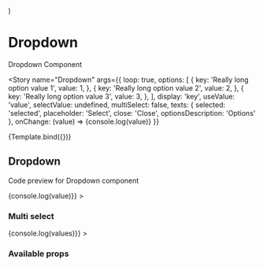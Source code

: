 
  <div style={{ paddingBottom: '150px' }}>
    <Dropdown {...props}></Dropdown>
  </div>
)

<Meta title="Components/Dropdown" component={Dropdown} />

# Dropdown

Dropdown Component

<Story
  name="Dropdown"
  args={{
    loop: true,
    options: [
      {
        key: 'Really long option value 1',
        value: 1,
      },
      {
        key: 'Really long option value 2',
        value: 2,
      },
      {
        key: 'Really long option value 3',
        value: 3,
      },
    ],
    display: 'key',
    useValue: 'value',
    selectValue: undefined,
    multiSelect: false,
    texts: {
      selected: 'selected',
      placeholder: 'Select',
      close: 'Close',
      optionsDescription: 'Options'
    },
    onChange: (value) => {console.log(value)}
  }}
>
  {Template.bind({})}
</Story>

## Dropdown

Code preview for Dropdown component

<Canvas>
  <div style={{ height: '200px' }}>
    <Dropdown
      options={[
        { key: 'Option 1', value: 1 },
        { key: 'Option 2', value: 2 },
        { key: 'Option 3', value: 3 },
      ]}
      onChange={(value) => {console.log(value)}}
    ></Dropdown>
  </div>
</Canvas>

### Multi select

<Canvas>
  <div style={{ height: '200px' }}>
    <Dropdown
      multiSelect
      display="name"
      useValue="index"
      options={[
        { name: 'Option 1', index: 1 },
        { name: 'Option 2', index: 2 },
        { name: 'Option 3', index: 3 },
      ]}
      onChange={(values) => {console.log(values)}}
    ></Dropdown>
  </div>
</Canvas>

### Available props

<ArgsTable of={Dropdown} />
